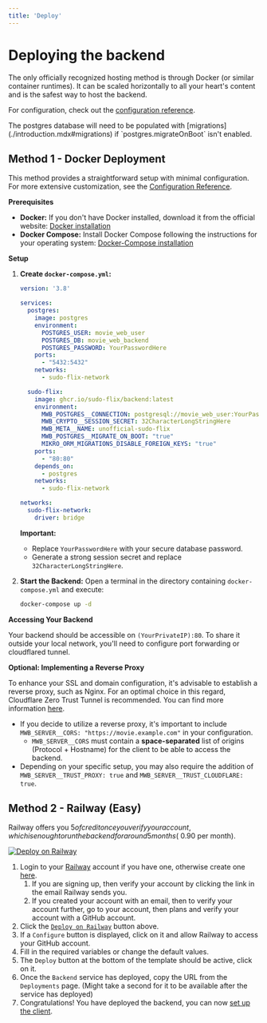```yaml
---
title: 'Deploy'
---
```


# Deploying the backend

The only officially recognized hosting method is through Docker (or similar container runtimes). It can be scaled horizontally to all your heart's content and is the safest way to host the backend.

For configuration, check out the [configuration reference](./configuration.mdx).

<Note>
The postgres database will need to be populated with [migrations](./introduction.mdx#migrations) if `postgres.migrateOnBoot` isn't enabled.
</Note>

## Method 1 - Docker Deployment

This method provides a straightforward setup with minimal configuration. For more extensive customization, see the [Configuration Reference](./configuration.mdx).

**Prerequisites**

* **Docker:** If you don't have Docker installed, download it from the official website: [Docker installation](https://www.docker.com/get-started)
* **Docker Compose:** Install Docker Compose following the instructions for your operating system: [Docker-Compose installation](https://docs.docker.com/compose/install/)

**Setup**
1.  **Create `docker-compose.yml`:**

    ```yaml
    version: '3.8'

    services:
      postgres:
        image: postgres
        environment:
          POSTGRES_USER: movie_web_user 
          POSTGRES_DB: movie_web_backend 
          POSTGRES_PASSWORD: YourPasswordHere 
        ports:
          - "5432:5432" 
        networks:
          - sudo-flix-network

      sudo-flix:
        image: ghcr.io/sudo-flix/backend:latest
        environment:
          MWB_POSTGRES__CONNECTION: postgresql://movie_web_user:YourPasswordHere@postgres:5432/movie_web_backend
          MWB_CRYPTO__SESSION_SECRET: 32CharacterLongStringHere 
          MWB_META__NAME: unofficial-sudo-flix 
          MWB_POSTGRES__MIGRATE_ON_BOOT: "true"
          MIKRO_ORM_MIGRATIONS_DISABLE_FOREIGN_KEYS: "true" 
        ports:
          - "80:80"
        depends_on:
          - postgres
        networks:
          - sudo-flix-network

    networks:
      sudo-flix-network: 
        driver: bridge
    ```

    **Important:** 
     * Replace `YourPasswordHere` with your secure database password.
     * Generate a strong session secret and replace `32CharacterLongStringHere`.
2.  **Start the Backend:**  Open a terminal in the directory containing `docker-compose.yml` and execute:

    ```bash
    docker-compose up -d 
    ```

**Accessing Your Backend**

Your backend should be accessible on `(YourPrivateIP):80`. To share it outside your local network, you'll need to configure port forwarding or cloudflared tunnel. 

**Optional: Implementing a Reverse Proxy**

To enhance your SSL and domain configuration, it's advisable to establish a reverse proxy, such as Nginx. For an optimal choice in this regard, Cloudflare Zero Trust Tunnel is recommended. You can find more information [here](https://developers.cloudflare.com/cloudflare-one/connections/connect-networks/get-started/create-remote-tunnel/).

- If you decide to utilize a reverse proxy, it's important to include `MWB_SERVER__CORS: "https://movie.example.com"` in your configuration.
  - `MWB_SERVER__CORS` must contain a **space-separated** list of origins (Protocol + Hostname) for the client to be able to access the backend.
- Depending on your specific setup, you may also require the addition of `MWB_SERVER__TRUST_PROXY: true` and `MWB_SERVER__TRUST_CLOUDFLARE: true`.

## Method 2 - Railway (Easy)

Railway offers you $5 of credit once you verify your account, which is enough to run the backend for around 5 months (~$0.90 per month).

[![Deploy on Railway](https://railway.app/button.svg)](https://railway.app/template/TS4mw5)

1. Login to your [Railway](https://railway.app) account if you have one, otherwise create one [here](https://railway.app/login).
   1. If you are signing up, then verify your account by clicking the link in the email Railway sends you.
   1. If you created your account with an email, then to verify your account further, go to your account, then plans and verify your account with a GitHub account.
1. Click the [`Deploy on Railway`](https://railway.app/template/TS4mw5) button above.
1. If a `Configure` button is displayed, click on it and allow Railway to access your GitHub account. 
1. Fill in the required variables or change the default values.
1. The `Deploy` button at the bottom of the template should be active, click on it.
1. Once the `Backend` service has deployed, copy the URL from the `Deployments` page. (Might take a second for it to be available after the service has deployed)
1. Congratulations! You have deployed the backend, you can now [set up the client](../self-hosting/use-backend.mdx).
